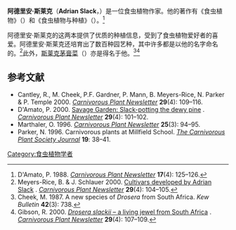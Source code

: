 '''阿德里安·斯莱克'''（'''Adrian Slack'''，{{bd|1933年||2018年|6月3日}}）是一位食虫植物作家。他的著作有《食虫植物》（{{small|''Carnivorous Plants''，1979年，2005年}}）和《食虫植物与种植》（{{small|''Insect-Eating Plants and How to Grow Them''，1986年，2006年}}）。<ref>D'Amato, P. 1988. {{PDFlink|[http://carnivorousplants.org/cpn/articles/CPNv17n4p125_126.pdf Book review: ''Insect-Eating Plants and How to Grow Them''.]}} ''[[食虫植物通讯|Carnivorous Plant Newsletter]]'' '''17'''(4): 125–126.</ref>

阿德里安·斯莱克的这两本提供了优质的种植信息，受到了食虫植物爱好者的喜爱。阿德里安·斯莱克还培育出了数百种园艺种，其中许多都是以他的名字命名的。<ref>Meyers-Rice, B. & J. Schlauer 2000. [http://carnivorousplants.org/cpn/samples/v29n4p104_105.html Cultivars developed by Adrian Slack] {{Wayback|url=http://carnivorousplants.org/cpn/samples/v29n4p104_105.html |date=20110605162628 }}. ''[[食虫植物通讯|Carnivorous Plant Newsletter]]'' '''29'''(4): 104–105.</ref>此外，[[斯莱克茅膏菜|斯莱克茅膏菜]]（{{small|''Drosera slackii''}}）亦是得名于他。<ref>Cheek, M. 1987. A new species of ''Drosera'' from South Africa. ''Kew Bulletin'' '''42'''(3): 738.</ref><ref>Gibson, R. 2000. [http://carnivorousplants.org/cpn/samples/v29n4p107_109.html ''Drosera slackii'' – a living jewel from South Africa] {{Wayback|url=http://carnivorousplants.org/cpn/samples/v29n4p107_109.html |date=20101214194647 }}. ''[[食虫植物通讯|Carnivorous Plant Newsletter]]'' '''29'''(4): 107–109.</ref>

== 参考文献 ==
{{reflist|2}}
{{refbegin|2}}
* Cantley, R., M. Cheek, P.F. Gardner, P. Mann, B. Meyers-Rice, N. Parker & P. Temple 2000. {{PDFlink|[http://carnivorousplants.org/cpn/articles/CPNv29n4p109_116.pdf Favorite anecdotes on Adrian Slack.]}} ''[[食虫植物通讯|Carnivorous Plant Newsletter]]'' '''29'''(4): 109–116.
* D'Amato, P. 2000. [http://carnivorousplants.org/cpn/samples/v29n4p101_102.html Savage Garden: Slack-potting the dewy pine] {{Wayback|url=http://carnivorousplants.org/cpn/samples/v29n4p101_102.html |date=20120321070041 }}. ''[[食虫植物通讯|Carnivorous Plant Newsletter]]'' '''29'''(4): 101–102.
* Marthaler, O. 1996. {{PDFlink|[http://carnivorousplants.org/cpn/articles/CPNv25n3p94_95.pdf An addition to Adrian Slack's comment on ''Nepenthes burbidgeae'' (improbable) cuttings.]}} ''[[食虫植物通讯|Carnivorous Plant Newsletter]]'' '''25'''(3): 94–95.
* Parker, N. 1996. Carnivorous plants at Millfield School. ''[[食虫植物_(杂志)|The Carnivorous Plant Society Journal]]'' '''19''': 38–41.
{{refend}}

{{Authority control}}
{{DEFAULTSORT:Slack, Adrian}}


[[Category:食虫植物学者|Category:食虫植物学者]]